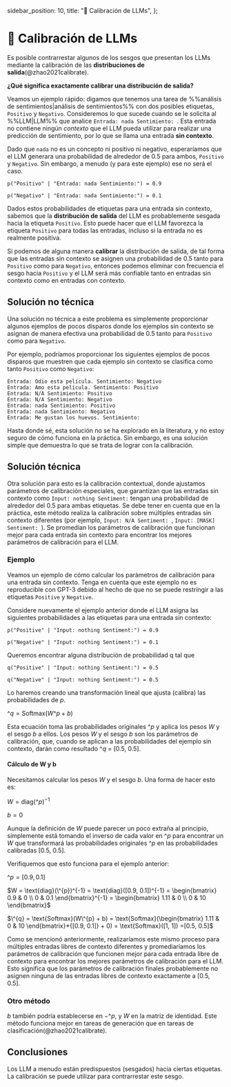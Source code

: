   sidebar_position: 10,
  title: "🔴 Calibración de LLMs",
};

# 🔴 Calibración de LLMs

Es posible contrarrestar algunos de los sesgos que presentan los LLMs mediante la calibración de las **distribuciones de salida**(@zhao2021calibrate).

**¿Qué significa exactamente calibrar una distribución de salida?**

Veamos un ejemplo rápido: digamos que tenemos una tarea de %%análisis de sentimientos|análisis de sentimientos%% con dos posibles etiquetas, `Positivo` y `Negativo`. Consideremos lo que sucede cuando se le solicita al %%LLM|LLM%% que analice `Entrada: nada Sentimiento: `. Esta entrada no contiene ningún _contexto_ que el LLM pueda utilizar para realizar una predicción de sentimiento, por lo que se llama una entrada **sin contexto**.

Dado que `nada` no es un concepto ni positivo ni negativo, esperaríamos que el LLM generara una probabilidad de alrededor de 0.5 para ambos, `Positivo` y `Negativo`. Sin embargo, a menudo (y para este ejemplo) ese no será el caso.

```
p("Positivo" | "Entrada: nada Sentimiento:") = 0.9

p("Negativo" | "Entrada: nada Sentimiento:") = 0.1
```

Dados estos probabilidades de etiquetas para una entrada sin contexto, sabemos que la **distribución de salida** del LLM es probablemente sesgada hacia la etiqueta `Positivo`. Esto puede hacer que el LLM favorezca la etiqueta `Positivo` para todas las entradas, incluso si la entrada no es realmente positiva.

Si podemos de alguna manera **calibrar** la distribución de salida, de tal forma que las entradas sin contexto se asignen una probabilidad de 0.5 tanto para `Positivo` como para `Negativo`, entonces podemos eliminar con frecuencia el sesgo hacia `Positivo` y el LLM será más confiable tanto en entradas sin contexto como en entradas con contexto.

## Solución no técnica

Una solución no técnica a este problema es simplemente proporcionar algunos ejemplos de pocos disparos donde los ejemplos sin contexto se asignan de manera efectiva una probabilidad de 0.5 tanto para `Positivo` como para `Negativo`.

Por ejemplo, podríamos proporcionar los siguientes ejemplos de pocos disparos que muestren que cada ejemplo sin contexto se clasifica como tanto `Positivo` como `Negativo`:

```
Entrada: Odio esta película. Sentimiento: Negativo
Entrada: Amo esta película. Sentimiento: Positivo
Entrada: N/A Sentimiento: Positivo
Entrada: N/A Sentimiento: Negativo
Entrada: nada Sentimiento: Positivo
Entrada: nada Sentimiento: Negativo
Entrada: Me gustan los huevos. Sentimiento:
```

Hasta donde sé, esta solución no se ha explorado en la literatura, y no estoy seguro de cómo funciona en la práctica. Sin embargo, es una solución simple que demuestra lo que se trata de lograr con la calibración.

## Solución técnica

Otra solución para esto es la calibración contextual, donde ajustamos parámetros de calibración especiales, que garantizan que las entradas sin contexto como `Input: nothing Sentiment:` tengan una probabilidad de alrededor del 0.5 para ambas etiquetas. Se debe tener en cuenta que en la práctica, este método realiza la calibración sobre múltiples entradas sin contexto diferentes (por ejemplo, `Input: N/A Sentiment: `, `Input: [MASK] Sentiment: `). Se promedian los parámetros de calibración que funcionan mejor para cada entrada sin contexto para encontrar los mejores parámetros de calibración para el LLM.

### Ejemplo

Veamos un ejemplo de cómo calcular los parámetros de calibración para una entrada sin contexto. Tenga en cuenta que este ejemplo no es reproducible con GPT-3 debido al hecho de que no se puede restringir a las etiquetas `Positive` y `Negative`.

Considere nuevamente el ejemplo anterior donde el LLM asigna las siguientes probabilidades a las etiquetas para una entrada sin contexto:

```
p("Positive" | "Input: nothing Sentiment:") = 0.9

p("Negative" | "Input: nothing Sentiment:") = 0.1
```

Queremos encontrar alguna distribución de probabilidad q tal que

```
q("Positive" | "Input: nothing Sentiment:") = 0.5

q("Negative" | "Input: nothing Sentiment:") = 0.5
```

Lo haremos creando una transformación lineal que ajusta (calibra) las probabilidades de $p$.

$\^{q} = \text{Softmax}(W\^{p} + b)$

Esta ecuación toma las probabilidades originales $\^{p}$ y aplica los pesos $W$ y el sesgo $b$ a ellos. Los pesos $W$ y el sesgo $b$ son los parámetros de calibración, que, cuando se aplican a las probabilidades del ejemplo sin contexto, darán como resultado $\^{q}$ = [0.5, 0.5].

#### Cálculo de W y b

Necesitamos calcular los pesos $W$ y el sesgo $b$. Una forma de hacer esto es:

$W = \text{diag}(\^{p})^{-1}$

$b = 0$

Aunque la definición de $W$ puede parecer un poco extraña al principio, simplemente está tomando el inverso de cada valor en $\^{p}$ para encontrar un $W$ que transformará las probabilidades originales $\^{p}$ en las probabilidades calibradas [0.5, 0.5].

Verifiquemos que esto funciona para el ejemplo anterior:

$\^{p} = [0.9, 0.1]$

$W = \text{diag}(\^{p})^{-1} = \text{diag}([0.9, 0.1])^{-1} 
= \begin{bmatrix}
   0.9 & 0 \\
   0 & 0.1
\end{bmatrix}^{-1}
= \begin{bmatrix}
   1.11 & 0 \\
   0 & 10
\end{bmatrix}$

$\^{q} = \text{Softmax}(W\^{p} + b) = \text{Softmax}(\begin{bmatrix}
   1.11 &
   0 & 10
\end{bmatrix}*{[0.9, 0.1]} + 0)
= \text{Softmax}([1, 1])
=[0.5, 0.5]$

Como se mencionó anteriormente, realizaríamos este mismo proceso para múltiples entradas libres de contexto diferentes y promediaríamos los parámetros de calibración que funcionen mejor para cada entrada libre de contexto para encontrar los mejores parámetros de calibración para el LLM. Esto significa que los parámetros de calibración finales probablemente no asignen ninguna de las entradas libres de contexto exactamente a [0.5, 0.5].

### Otro método

$b$ también podría establecerse en $-\^{p}$, y $W$ en la matriz de identidad. Este método funciona mejor en tareas de generación que en tareas de clasificación(@zhao2021calibrate).

## Conclusiones

Los LLM a menudo están predispuestos (sesgados) hacia ciertas etiquetas. La calibración se puede utilizar para contrarrestar este sesgo.
